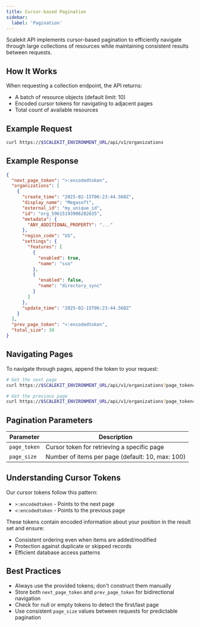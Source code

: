 ```yaml
---
title: Cursor-based Pagination
sidebar:
  label: 'Pagination'
---
```


Scalekit API implements cursor-based pagination to efficiently navigate through large collections of resources while maintaining consistent results between requests.

## How It Works

When requesting a collection endpoint, the API returns:

- A batch of resource objects (default limit: 10)
- Encoded cursor tokens for navigating to adjacent pages
- Total count of available resources

## Example Request

```bash
curl https://$SCALEKIT_ENVIRONMENT_URL/api/v1/organizations
```

## Example Response

```json
{
  "next_page_token": ">:encodedtoken",
  "organizations": [
    {
      "create_time": "2025-02-15T06:23:44.560Z",
      "display_name": "Megasoft",
      "external_id": "my_unique_id",
      "id": "org_59615193906282635",
      "metadata": {
        "ANY_ADDITIONAL_PROPERTY": "..."
      },
      "region_code": "US",
      "settings": {
        "features": [
          {
            "enabled": true,
            "name": "sso"
          },
          {
            "enabled": false,
            "name": "directory_sync"
          }
        ]
      },
      "update_time": "2025-02-15T06:23:44.560Z"
    }
  ],
  "prev_page_token": "<:encodedtoken",
  "total_size": 30
}
```

## Navigating Pages

To navigate through pages, append the token to your request:

```bash wrap showLineNumbers=false
# Get the next page
curl https://$SCALEKIT_ENVIRONMENT_URL/api/v1/organizations?page_token="<next_page_token>"

# Get the previous page
curl https://$SCALEKIT_ENVIRONMENT_URL/api/v1/organizations?page_token="<prev_page_token>"
```

## Pagination Parameters

| Parameter | Description |
|-----------|-------------|
| `page_token` | Cursor token for retrieving a specific page |
| `page_size` | Number of items per page (default: 10, max: 100) |

## Understanding Cursor Tokens

Our cursor tokens follow this pattern:
- `>:encodedtoken` - Points to the next page
- `<:encodedtoken` - Points to the previous page

These tokens contain encoded information about your position in the result set and ensure:
- Consistent ordering even when items are added/modified
- Protection against duplicate or skipped records
- Efficient database access patterns

## Best Practices

- Always use the provided tokens; don't construct them manually
- Store both `next_page_token` and `prev_page_token` for bidirectional navigation
- Check for null or empty tokens to detect the first/last page
- Use consistent `page_size` values between requests for predictable pagination
